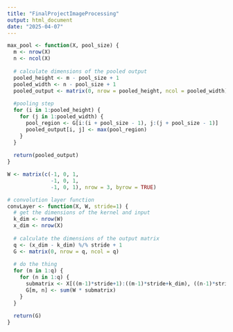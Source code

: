 ```yaml
---
title: "FinalProjectImageProcessing"
output: html_document
date: "2025-04-07"
---
```


```r

max_pool <- function(X, pool_size) {
  m <- nrow(X)
  n <- ncol(X)
  
  # calculate dimensions of the pooled output
  pooled_height <- m - pool_size + 1
  pooled_width <- n - pool_size + 1
  pooled_output <- matrix(0, nrow = pooled_height, ncol = pooled_width)
  
  #pooling step
  for (i in 1:pooled_height) {
    for (j in 1:pooled_width) {
      pool_region <- G[i:(i + pool_size - 1), j:(j + pool_size - 1)]
      pooled_output[i, j] <- max(pool_region)
    }
  }
  
  return(pooled_output)
}

```


```r

W <- matrix(c(-1, 0, 1,
              -1, 0, 1,
              -1, 0, 1), nrow = 3, byrow = TRUE)

# convolution layer function
convLayer <- function(X, W, stride=1) {
  # get the dimensions of the kernel and input
  k_dim <- nrow(W)
  x_dim <- nrow(X)
  
  # calculate the dimensions of the output matrix
  q <- (x_dim - k_dim) %/% stride + 1
  G <- matrix(0, nrow = q, ncol = q)
  
  # do the thing
  for (m in 1:q) {
    for (n in 1:q) {
      submatrix <- X[((m-1)*stride+1):((m-1)*stride+k_dim), ((n-1)*stride+1):((n-1)*stride+k_dim)]
      G[m, n] <- sum(W * submatrix)
    }
  }
  
  return(G)
}

```


